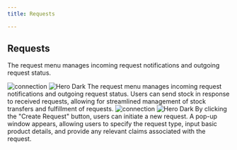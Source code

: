 ```yaml
---
title: Requests

---
```

## Requests
The request menu manages incoming request notifications and outgoing request status.


<Steps>
  <Step title="Requests">
   <img
  className="block dark:hidden"
  src="/images/requests-b.png"
  alt="connection"
/>
<img
  className="hidden dark:block"
  src="/images/requests.png"
  alt="Hero Dark"
/>
    The request menu manages incoming request notifications and outgoing request status. Users can send stock in response to received requests, allowing for streamlined management of stock transfers and fulfillment of requests.
  </Step>
  <Step title="Create">
     <img
  className="block dark:hidden"
  src="/images/hero-dark.svg"
  alt="connection"
/>
<img
  className="hidden dark:block"
  src="/images/hero-dark.svg"
  alt="Hero Dark"
/>
    By clicking the "Create Request" button, users can initiate a new request. A pop-up window appears, allowing users to specify the request type, input basic product details, and provide any relevant claims associated with the request.
  </Step>

</Steps>







